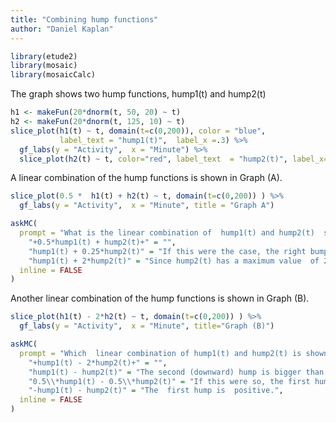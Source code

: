 ```yaml
---
title: "Combining hump functions"
author: "Daniel Kaplan"
---
```


```r
library(etude2)
library(mosaic)
library(mosaicCalc)
```

The graph shows two hump functions, hump1(t) and hump2(t)

```r
h1 <- makeFun(20*dnorm(t, 50, 20) ~ t)
h2 <- makeFun(20*dnorm(t, 125, 10) ~ t)
slice_plot(h1(t) ~ t, domain(t=c(0,200)), color = "blue",
           label_text = "hump1(t)",  label_x =.3) %>%
  gf_labs(y = "Activity",  x = "Minute") %>%
  slice_plot(h2(t) ~ t, color="red", label_text  = "hump2(t)", label_x=.7)
```

A linear combination  of the hump functions is shown in Graph (A).

```r
slice_plot(0.5 *  h1(t) + h2(t) ~ t, domain(t=c(0,200)) ) %>%
  gf_labs(y = "Activity",  x = "Minute", title = "Graph A")
```


```r
askMC(
  prompt = "What is the linear combination of  hump1(t) and hump2(t)  shown in Graph (A)?",
    "+0.5*hump1(t) + hump2(t)+" = "",
    "hump1(t) + 0.25*hump2(t)" = "If this were the case, the right bump would be only one-quarter as big as the left bump.",
    "hump1(t) + 2*hump2(t)" = "Since hump2(t) has a maximum value  of 20, 2*hump2(t) would reach a value of 40.  That isn't what's shown in  the graph.",
  inline = FALSE
)
```

Another linear combination  of the hump functions is shown in Graph (B).

```r
slice_plot(h1(t) - 2*h2(t) ~ t, domain(t=c(0,200)) ) %>%
  gf_labs(y = "Activity",  x = "Minute", title="Graph (B)")
```


```r
askMC(
  prompt = "Which  linear combination of hump1(t) and hump2(t) is shown in Graph (B)?",
    "+hump1(t) - 2*hump2(t)+" = "",
    "hump1(t) - hump2(t)" = "The second (downward) hump is bigger than  the first  (upward) hump.",
    "0.5\\*hump1(t) - 0.5\\*hump2(t)" = "If this were so, the first hump would reach a value of 10 rather than the 20 seen in Graph (B).",
    "-hump1(t) - hump2(t)" = "The  first hump is  positive.",
  inline = FALSE
)
```

